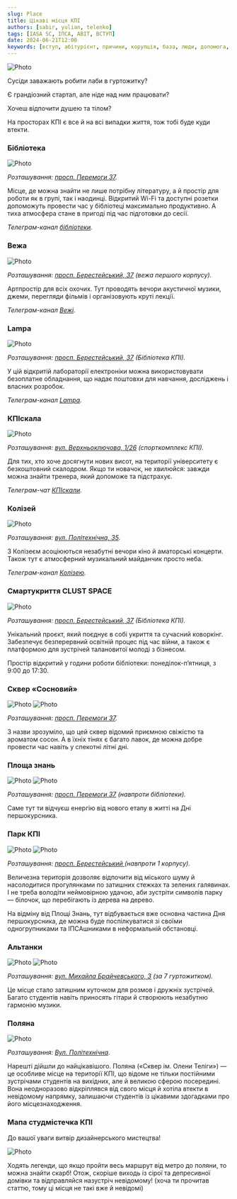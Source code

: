 ```yaml
---
slug: Place
title: Цікаві місця КПІ
authors: [sabir, yulian, telenko]
tags: [IASA SC, ІПСА, ABIT, ВСТУП]
date: 2024-06-21T12:00
keywords: [вступ, абітурієнт, причини, корупція, база, люди, допомога, дедлайн, знання, Студрада, робота, можливості]
---
```


![Photo](./first.png)

<!--truncate-->

Сусіди заважають робити лаби в гуртожитку?

Є грандіозний стартап, але ніде над ним працювати?

Хочеш відпочити душею та тілом?

На просторах КПІ є все й на всі випадки життя, тож тобі буде куди втекти.

### Бібліотека

![Photo](./place8.jpg)

_Розташування: [просп. Перемоги 37](https://www.google.com/maps/place/Науково-технічна+бiблiотека+ім.+Г.І.+Денисенка/@50.4496039,30.4547019,17z/data=!4m5!3m4!1s0x40d4cc27dd6b8b6d:0xd1305aa5df55d493!8m2!3d50.4496039!4d30.4564391)._

Місце, де можна знайти не лише потрібну літературу, а й простір для роботи як в групі, так і наодинці. Відкритий Wi-Fi та доступні розетки допоможуть провести час у бібліотеці максимально продуктивно. А тиха атмосфера стане в пригоді під час підготовки до сесії.

*Телеграм-канал [бібліотеки](https://t.me/kpi_library).*

### Вежа

![Photo](./place4.jpg)

_Розташування: [просп. Берестейський, 37](https://www.google.com/maps/place/Арт-простір+%22Вежа+КПІ%22/@50.4492408,30.4606171,18z/data=!4m6!3m5!1s0x40d4ce82c46cd1e7:0xaa07357b8befecfb!8m2!3d50.4494553!4d30.4618667!16s%2Fg%2F1q5gkm7ng?entry=ttu) (вежа першого корпусу)._

Артпростір для всіх охочих. Тут проводять вечори акустичної музики, джеми, перегляди фільмів і організовують круті лекції.

*Телеграм-канал [Вежі](http://t.me/vezhakpi).*

### Lampa

![Photo](./place5.jpg)

_Розташування: [просп. Берестейський, 37](https://www.google.com/maps/place/Науково-технічна+бiблiотека+ім.+Г.І.+Денисенка/@50.4496039,30.4547019,17z/data=!4m6!3m5!1s0x40d4cc27dd6b8b6d:0xd1305aa5df55d493!8m2!3d50.4496233!4d30.456329!16s%2Fg%2F1ttq0mpr?entry=ttu) (Бібліотека КПІ)._

У цій відкритій лабораторії електроніки можна використовувати безоплатне обладнання, що надає поштовхи для навчання, досліджень і власних розробок.

*Телеграм-канал [Lampa](https://t.me/kpi_lampa).*

### КПІскала

![Photo](./place6.png)

_Розташування: [вул. Верхньоключова, 1/26](https://www.google.com/maps/place/Скалодром+КПИскала/@50.4428151,30.4491847,18z/data=!4m5!3m4!1s0x40d4cc20711d2759:0x2659456eaac75775!8m2!3d50.442562!4d30.4495418) (спорткомплекс КПІ)._

Для тих, хто хоче досягнути нових висот, на території університету є безкоштовний скалодром. Якщо ти новачок, не хвилюйся: завжди можна знайти тренера, який допоможе та підстрахує.

*Телеграм-чат [КПІскали](http://t.me/kpiclimbing_chat).*

### Колізей

![Photo](./place7.jpg)

_Розташування: [вул. Політехнічна, 35](https://www.google.com/maps/place/Колізей+КПІ/@50.4468914,30.4623081,18z/data=!4m6!3m5!1s0x40d4ce9cc2317e59:0x2aca04be7f6b8a99!8m2!3d50.4470257!4d30.4623913!16s%2Fg%2F11c61rt21w?entry=ttu)._

З Колізеєм асоціюються незабутні вечори кіно й аматорські концерти. Також тут є атмосферний музикальний майданчик просто неба.

*Телеграм-канал [Колізею](https://t.me/colosseum_kpi).*

### Смартукриття CLUST SPACE

![Photo](./place3.jpg)

_Розташування: [просп. Берестейський, 37](https://www.google.com/maps/place/Науково-технічна+бiблiотека+ім.+Г.І.+Денисенка/@50.4496039,30.4547019,17z/data=!4m6!3m5!1s0x40d4cc27dd6b8b6d:0xd1305aa5df55d493!8m2!3d50.4496233!4d30.456329!16s%2Fg%2F1ttq0mpr?entry=ttu) (Бібліотека КПІ)._

Унікальний проєкт, який поєднує в собі укриття та сучасний коворкінг. Забезпечує безперервний освітній процес під час війни, а також є платформою для зустрічей талановитої молоді з бізнесом.

Простір відкритий у години роботи бібліотеки: понеділок-пʼятниця, з 9:00 до 17:30.

### Сквер «Сосновий»

![Photo](./place9.jpg)
![Photo](./place10.jpg)

_Розташування: [просп. Перемоги 37](https://goo.gl/maps/kW7wfZfcV36Ph4PUA)._

З назви зрозуміло, що цей сквер відомий приємною свіжістю та ароматом сосон. А в їхніх тінях є багато лавок, де можна добре провести час навіть у спекотні літні дні.

### Площа знань

![Photo](./place11.jpg)
![Photo](./place12.jpg)

_Розташування: [просп. Перемоги 37](https://goo.gl/maps/kW7wfZfcV36Ph4PUA) (навпроти бібліотеки)._

Саме тут ти відчуєш енергію від нового етапу в житті на Дні першокурсника.

### Парк КПІ

![Photo](./place13.jpg)
![Photo](./place14.jpg)

_Розташування: [просп. Берестейський ](https://goo.gl/maps/xZ7EBjMUyM1QccnH8) (навпроти 1 корпусу)._

Величезна територія дозволяє відпочити від міського шуму й насолодитися прогулянками по затишних стежках та зелених галявинах. І не треба володіти неймовірною удачою, аби зустріти символів парку — білочок, що перебігають із дерева на дерево.

На відміну від Площі Знань, тут відбувається вже основна частина Дня першокурсника, де можна буде поспілкуватися зі своїми одногрупниками та ІПСАшниками в неформальній обстановці.

### Альтанки

![Photo](./place15.jpg)
![Photo](./place16.png)

_Розташування: [вул. Михайла Брайчевського, 3](https://goo.gl/maps/Kdr8311BPJru5UWV9) (за 7 гуртожитком)._

Це місце стало затишним куточком для розмов і дружніх зустрічей. Багато студентів навіть приносять гітари й створюють незабутню гармонію музики.

### Поляна

![Photo](./place17.jpg)

_Розташування: [Вул. Політехнічна](https://goo.gl/maps/5KGqbMRmBpg4ZkjbA)._

Нарешті дійшли до найцікавішого. Поляна («Сквер ім. Олени Теліги») — це особливе місце на території КПІ, що відоме не тільки постійними зустрічами студентів на вихідних, але й великою сферою посередині. Вона неодноразово відкріплявся від свого місця й хотіла втекти в невідомому напрямку, залишаючи студентів із цікавими здогадками про його місцезнаходження.

### Мапа студмістечка КПІ

До вашої уваги витвір дизайнерського мистецтва!

![Photo](./last.png)

Ходять легенди, що якщо пройти весь маршрут від метро до поляни, то можна знайти скарб! Отож, скоріше виходь із сірої та депресивної домівки та відправляйся назустріч невідомому! (хоча ти прочитав статтю, тому ці місця не такі вже й невідомі)

